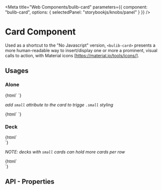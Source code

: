 
<Meta 
  title="Web Components/bulib-card"
  parameters={{
    component: "bulib-card",
    options: { selectedPanel: "storybookjs/knobs/panel" }
  }}
/>

# Card Component

Used as a shortcut to the "No Javascript" version, `<bulib-card>` presents a more human-readable
  way to insert/display one or more a prominent, visual calls to action, with Material icons [https://material.io/tools/icons/].

## Usages 

### Alone

<Preview withToolbar>
  <Story name="alone-default">
    {html`
      <bulib-card debug
        title="Email" icon="email" link="https://askalibrarian.bu.edu/form.php?quid=511" 
        description="Email us your research questions and we’ll respond within 24 hours.">
      </bulib-card>`}
  </Story>
</Preview>

_add `small` attribute to the card to trigge `.small` styling_

<Preview withToolbar>
  <Story name="alone-small">
    {html`
      <bulib-card small debug
        title="Email" icon="email" link="https://askalibrarian.bu.edu/form.php?quid=511" 
        description="Email us your research questions and we’ll respond within 24 hours.">
      </bulib-card>`}
  </Story>
</Preview>

### Deck 

<Preview withToolbar>
  <Story name="deck-default">
    {html`
      <div class="deck">
        <bulib-card debug 
          title="Email" icon="email" link="https://askalibrarian.bu.edu/form.php?quid=511"
          description="Email us your research questions and we’ll respond within 24 hours."></bulib-card>
        <bulib-card debug 
          title="Chat" icon="question_answer" action="console.log('chat says hi')"
          description="Talk online to a research librarian on weekdays and Sundays"></bulib-card>
        <bulib-card debug 
          title="Call" icon="phone" link="tel:6173532700"
          description="Call us at 617-353-2700 during our open hours"></bulib-card>
      </div>`}
  </Story>
</Preview>

_NOTE: decks with `small` cards can hold more cards per row_

<Preview withToolbar>
  <Story name="deck-small">
    {html`
      <div class="deck">
        <bulib-card debug small
          title="Email" icon="email" link="https://askalibrarian.bu.edu/form.php?quid=511"
          description="Email us your research questions and we’ll respond within 24 hours."></bulib-card>
        <bulib-card debug small
          title="Chat" icon="question_answer" action="console.log('chat says hi')"
          description="Talk online to a research librarian on weekdays and Sundays"></bulib-card>
        <bulib-card debug small
          title="Call" icon="phone" link="tel:6173532700"
          description="Call us at 617-353-2700 during our open hours"></bulib-card>
      </div>`}
  </Story>
</Preview>

## API - Properties 

<Props of="bulib-card" />


